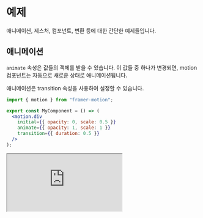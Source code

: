 # 예제

애니메이션, 제스처, 컴포넌트, 변환 등에 대한 간단한 예제들입니다.

## 애니메이션

`animate` 속성은 값들의 객체를 받을 수 있습니다. 이 값들 중 하나가 변경되면, motion 컴포넌트는 자동으로 새로운 상태로 애니메이션됩니다.

애니메이션은 transition 속성을 사용하여 설정할 수 있습니다.

```jsx
import { motion } from "framer-motion";

export const MyComponent = () => (
  <motion.div
    initial={{ opacity: 0, scale: 0.5 }}
    animate={{ opacity: 1, scale: 1 }}
    transition={{ duration: 0.5 }}
  />
);
```

<iframe
  src="https://codesandbox.io/embed/framer-motion-enter-animation-6fo83k?fontsize=14&hidenavigation=1&theme=dark&view=preview"
  style={{
    width: "100%",
    height: "500px",
    border: "0",
    borderRadius: "4px",
    overflow: "hidden",
  }}
  title="Framer Motion Animate on State Update"
  allow="accelerometer; ambient-light-sensor; camera; encrypted-media; geolocation; gyroscope; hid; microphone; midi; payment; usb; vr; xr-spatial-tracking"
  sandbox="allow-forms allow-modals allow-popups allow-presentation allow-same-origin allow-scripts"
/>

[자세히 알아보기](https://www.framer.com/developers/#simple-animations)

## 키프레임

값을 배열로 설정하면 Motion은 이러한 각 값들을 차례로 애니메이션화합니다.

기본적으로 각 키프레임은 애니메이션 전체에 걸쳐 균등하게 배치되지만, 정확한 타이밍과 완화 효과(easing)는 transition 속성을 통해 구성할 수 있습니다.

```jsx
import { motion } from "framer-motion";

export const MyComponent = () => (
  <motion.div
    animate={{
      scale: [1, 2, 2, 1, 1],
      rotate: [0, 0, 270, 270, 0],
      borderRadius: ["20%", "20%", "50%", "50%", "20%"],
    }}
  />
);
```

<iframe
  src="https://codesandbox.io/embed/framer-motion-keyframes-0fzv21?fontsize=14&hidenavigation=1&theme=dark&view=preview"
  style={{
    width: "100%",
    height: "500px",
    border: "0",
    borderRadius: "4px",
    overflow: "hidden",
  }}
  title="Framer Motion Animate on State Update"
  allow="accelerometer; ambient-light-sensor; camera; encrypted-media; geolocation; gyroscope; hid; microphone; midi; payment; usb; vr; xr-spatial-tracking"
  sandbox="allow-forms allow-modals allow-popups allow-presentation allow-same-origin allow-scripts"
/>

[자세히 알아보기](https://www.framer.com/developers/##keyframes)

## 변형 (Variants)

변형은 컴포넌트가 가질 수 있는 사전 정의된 시각적 상태입니다. 컴포넌트와 그 자식들에게 일치하는 이름의 변형을 부여함으로써, 단일 속성의 변경만으로 전체 React 트리를 애니메이션화할 수 있습니다.

변형을 사용함으로써, 부모는 `staggerChildren`과 같은 특별한 `transition` 속성을 사용하여 자식들의 애니메이션을 쉽게 조율할 수 있습니다.

변형은 각 컴포넌트의 `custom` 속성에 전달된 데이터를 기반으로 다른 속성들을 반환하는 동적 함수가 될 수도 있습니다.

```jsx
import { motion } from "framer-motion";

const variants = {
  open: { opacity: 1, x: 0 },
  closed: { opacity: 0, x: "-100%" },
};

export const MyComponent = () => {
  const [isOpen, setIsOpen] = useState(false);

  return (
    <motion.nav animate={isOpen ? "open" : "closed"} variants={variants}>
      <Toggle onClick={() => setIsOpen((isOpen) => !isOpen)} />
      <Items />
    </motion.nav>
  );
};
```

<iframe
  src="https://codesandbox.io/embed/framer-motion-side-menu-mx2rw?fontsize=14&hidenavigation=1&theme=dark&view=preview"
  style={{
    width: "100%",
    height: "500px",
    border: "0",
    borderRadius: "4px",
    overflow: "hidden",
  }}
  title="Framer Motion Animate on State Update"
  allow="accelerometer; ambient-light-sensor; camera; encrypted-media; geolocation; gyroscope; hid; microphone; midi; payment; usb; vr; xr-spatial-tracking"
  sandbox="allow-forms allow-modals allow-popups allow-presentation allow-same-origin allow-scripts"
/>

[자세히 알아보기](https://www.framer.com/developers/#variants)

## 제스처 애니메이션

Motion은 `whileHover`, `whileTap`, `whileDrag`, `whileFocus`와 같은 헬퍼 속성들을 제공하여, 제스처가 활성화되어 있는 동안 컴포넌트를 일시적으로 시각적 상태로 애니메이션화할 수 있습니다.

`animate`와 마찬가지로, 이들은 속성들의 객체(각각 자체 `transition` 속성을 가짐) 또는 변형의 이름으로 설정될 수 있습니다.

Motion은 또한 두 제스처 간의 상호작용을 자동으로 처리하므로, 호버 제스처가 시작/종료되는 동안 컴포넌트가 눌려있다면 `whileTap` 제스처가 우선순위를 가집니다.

```jsx
import { motion } from "framer-motion";

export const MyComponent = () => (
  <motion.button whileHover={{ scale: 1.1 }} whileTap={{ scale: 0.9 }} />
);
```

<iframe
  src="https://codesandbox.io/embed/framer-motion-gesture-animations-8c5y3?fontsize=14&hidenavigation=1&theme=dark&view=preview"
  style={{
    width: "100%",
    height: "500px",
    border: "0",
    borderRadius: "4px",
    overflow: "hidden",
  }}
  title="Framer Motion Animate on State Update"
  allow="accelerometer; ambient-light-sensor; camera; encrypted-media; geolocation; gyroscope; hid; microphone; midi; payment; usb; vr; xr-spatial-tracking"
  sandbox="allow-forms allow-modals allow-popups allow-presentation allow-same-origin allow-scripts"
/>

[자세히 알아보기](https://www.framer.com/developers/)

## 드래그

`drag` 속성을 추가하여 [컴포넌트를 드래그 가능하게](https://www.framer.com/examples/drag-handle/) 만들 수 있습니다. `drag를` `"x"` 또는 `"y"`로 설정하여 특정 축으로 제한할 수 있습니다.

컴포넌트는 픽셀 단위로 정의되거나 다른 DOM 요소에 대한 `ref`를 제공하여 특정 범위로 제한될 수 있습니다.

이러한 제약은 유연하며, 이 유연함의 정도는 `dragElastic` 속성으로 구성할 수 있습니다.

```jsx
import { motion } from "framer-motion";

export const MyComponent = () => (
  <motion.div
    drag
    dragConstraints={{
      top: -50,
      left: -50,
      right: 50,
      bottom: 50,
    }}
  />
);
```

<iframe
  src="https://codesandbox.io/embed/framer-motion-drag-with-constraints-pjn6t?fontsize=14&hidenavigation=1&theme=dark&view=preview"
  style={{
    width: "100%",
    height: "500px",
    border: "0",
    borderRadius: "4px",
    overflow: "hidden",
  }}
  title="Framer Motion Animate on State Update"
  allow="accelerometer; ambient-light-sensor; camera; encrypted-media; geolocation; gyroscope; hid; microphone; midi; payment; usb; vr; xr-spatial-tracking"
  sandbox="allow-forms allow-modals allow-popups allow-presentation allow-same-origin allow-scripts"
/>

[자세히 알아보기](https://www.framer.com/developers/#drag)

## MotionValues

Motion은 `MotionValues`를 사용하여 모든 애니메이션 값의 상태와 속도를 추적합니다.

직접 `MotionValues`를 만들어 하나의 값에서 다른 값으로 매핑되는 선언적 체인을 만들 수 있습니다.

```jsx
import { motion, useMotionValue, useTransform } from "framer-motion";

export const MyComponent = () => {
  const x = useMotionValue(0);
  const background = useTransform(
    x,
    [-100, 0, 100],
    ["#ff008c", "#7700ff", "rgb(230, 255, 0)"]
  );

  return (
    <motion.div style={{ background }}>
      <motion.div
        drag="x"
        dragConstraints={{ left: 0, right: 0 }}
        style={{ x }}
      >
        <Icon x={x} />
      </motion.div>
    </motion.div>
  );
};
```

<iframe
  src="https://codesandbox.io/embed/framer-motion-path-drawing-drag-and-usetransform-jnqk2?fontsize=14&hidenavigation=1&theme=dark&view=preview"
  style={{
    width: "100%",
    height: "500px",
    border: "0",
    borderRadius: "4px",
    overflow: "hidden",
  }}
  title="Framer Motion Animate on State Update"
  allow="accelerometer; ambient-light-sensor; camera; encrypted-media; geolocation; gyroscope; hid; microphone; midi; payment; usb; vr; xr-spatial-tracking"
  sandbox="allow-forms allow-modals allow-popups allow-presentation allow-same-origin allow-scripts"
/>

[자세히 알아보기](https://www.framer.com/developers/)

## 스크롤 트리거 애니메이션

Motion은 또한 컴포넌트가 뷰포트에 있을 때 애니메이션화할 시각적 상태를 정의하는 `whileInView` 속성을 제공합니다.

```jsx
<motion.div
  initial={{ opacity: 0 }}
  whileInView={{ opacity: 1 }}
  viewport={{ once: true }}
/>
```

<iframe
  src="https://codesandbox.io/embed/framer-motion-whileinview-2hbg5?fontsize=14&hidenavigation=1&theme=dark&view=preview"
  style={{
    width: "100%",
    height: "500px",
    border: "0",
    borderRadius: "4px",
    overflow: "hidden",
  }}
  title="Framer Motion Animate on State Update"
  allow="accelerometer; ambient-light-sensor; camera; encrypted-media; geolocation; gyroscope; hid; microphone; midi; payment; usb; vr; xr-spatial-tracking"
  sandbox="allow-forms allow-modals allow-popups allow-presentation allow-same-origin allow-scripts"
/>

[자세히 알아보기](https://www.framer.com/developers/#scroll-triggered-animations)

## 스크롤 연결 애니메이션

`useScroll` 훅은 네 개의 읽기 전용 `MotionValues`를 제공합니다. 두 개는 뷰포트의 x/y 스크롤 위치를 픽셀 단위로 반환하고, 두 개는 `0`과 `1` 사이의 진행 값으로 반환합니다.

이러한 `MotionValues`를 사용하여 진행 표시기나 패럴랙스 효과와 같은 기능을 선언적으로 구동할 수 있습니다.

```jsx
import { motion, useScroll } from "framer-motion";

export const CircleIndicator = () => {
  const { scrollYProgress } = useScroll();

  return (
    <motion.path
      d="M 0, 20 a 20, 20 0 1,0 40,0 a 20, 20 0 1,0 -40,0"
      style={{ pathLength: scrollYProgress }}
    />
  );
};
```

<iframe
  src="https://codesandbox.io/embed/framer-motion-usescroll-with-spring-smoothing-75rw1l?fontsize=14&hidenavigation=1&theme=dark&view=preview"
  style={{
    width: "100%",
    height: "500px",
    border: "0",
    borderRadius: "4px",
    overflow: "hidden",
  }}
  title="Framer Motion Animate on State Update"
  allow="accelerometer; ambient-light-sensor; camera; encrypted-media; geolocation; gyroscope; hid; microphone; midi; payment; usb; vr; xr-spatial-tracking"
  sandbox="allow-forms allow-modals allow-popups allow-presentation allow-same-origin allow-scripts"
/>

[자세히 알아보기](https://www.framer.com/developers/#scroll-linked-animations)

## 종료 애니메이션

React에서는 일반적으로 컴포넌트가 DOM에서 제거된 후에 애니메이션을 적용하기 어렵습니다.

`motion` 컴포넌트를 `AnimatePresence`로 감싸면 제거되기 전에 애니메이션화할 값들의 집합이나 변형 이름을 정의할 수 있는 `exit` 속성을 사용할 수 있습니다.

```jsx
import { motion, AnimatePresence } from "framer-motion";

export const Slideshow = ({ image }) => (
  <AnimatePresence>
    <motion.img
      key={image.src}
      src={image.src}
      initial={{ opacity: 0, y: 200 }}
      animate={{ opacity: 1 }}
      exit={{ opacity: 0 }}
    />
  </AnimatePresence>
);
```

<iframe
  src="https://codesandbox.io/embed/framer-motion-image-gallery-pqvx3?fontsize=14&hidenavigation=1&theme=dark&view=preview"
  style={{
    width: "100%",
    height: "500px",
    border: "0",
    borderRadius: "4px",
    overflow: "hidden",
  }}
  title="Framer Motion Animate on State Update"
  allow="accelerometer; ambient-light-sensor; camera; encrypted-media; geolocation; gyroscope; hid; microphone; midi; payment; usb; vr; xr-spatial-tracking"
  sandbox="allow-forms allow-modals allow-popups allow-presentation allow-same-origin allow-scripts"
/>

[자세히 알아보기](https://www.framer.com/developers/)

## 레이아웃 애니메이션

`motion` 컴포넌트의 크기나 위치가 변경될 때 자동으로 애니메이션을 적용하려면 `layout` 속성을 사용하세요.

```jsx
<motion.div layout />
```

<iframe
  src="https://codesandbox.io/embed/framer-motion-2-layout-animations-kij8p?fontsize=14&hidenavigation=1&theme=dark&view=preview"
  style={{
    width: "100%",
    height: "500px",
    border: "0",
    borderRadius: "4px",
    overflow: "hidden",
  }}
  title="Framer Motion Animate on State Update"
  allow="accelerometer; ambient-light-sensor; camera; encrypted-media; geolocation; gyroscope; hid; microphone; midi; payment; usb; vr; xr-spatial-tracking"
  sandbox="allow-forms allow-modals allow-popups allow-presentation allow-same-origin allow-scripts"
/>

레이아웃 변경의 원인이 부모 flexbox 방향, 너비, top/right 등 무엇이든 상관없이 최대 성능을 위해 transform을 사용하여 애니메이션이 수행됩니다.

[자세히 알아보기](https://www.framer.com/developers/)

## 공유 레이아웃 애니메이션

새로운 `motion` 컴포넌트가 추가될 때, 두 컴포넌트에 동일한 `layoutId` 속성을 부여하여 자동으로 다른 컴포넌트에서 애니메이션화할 수 있습니다.

```jsx
isSelected ? <motion.div layoutId="underline" /> : null;
```

<iframe
  src="https://codesandbox.io/embed/framer-motion-layout-animations-snxgv?fontsize=14&hidenavigation=1&theme=dark&view=preview"
  style={{
    width: "100%",
    height: "500px",
    border: "0",
    borderRadius: "4px",
    overflow: "hidden",
  }}
  title="Framer Motion Animate on State Update"
  allow="accelerometer; ambient-light-sensor; camera; encrypted-media; geolocation; gyroscope; hid; microphone; midi; payment; usb; vr; xr-spatial-tracking"
  sandbox="allow-forms allow-modals allow-popups allow-presentation allow-same-origin allow-scripts"
/>

[자세히 알아보기](https://www.framer.com/developers/#shared-layout-animations)

## 라인 드로잉

많은 SVG 요소에서 사용할 수 있는 특별한 `pathLength`, `pathSpacing`, `pathOffset` 속성을 통해 라인 드로잉 애니메이션을 쉽게 만들 수 있습니다.

```jsx
<motion.circle initial={{ pathLength: 0 }} animate={{ pathLength: 1 }} />
```

<iframe
  src="https://codesandbox.io/embed/framer-motion-5-1-line-drawing-ph6ln?fontsize=14&hidenavigation=1&theme=dark&view=preview"
  style={{
    width: "100%",
    height: "500px",
    border: "0",
    borderRadius: "4px",
    overflow: "hidden",
  }}
  title="Framer Motion Animate on State Update"
  allow="accelerometer; ambient-light-sensor; camera; encrypted-media; geolocation; gyroscope; hid; microphone; midi; payment; usb; vr; xr-spatial-tracking"
  sandbox="allow-forms allow-modals allow-popups allow-presentation allow-same-origin allow-scripts"
/>

## 경로 변형

[Flubber](https://github.com/veltman/flubber)와 같은 외부 라이브러리의 도움으로 매우 다른 SVG 도형들 사이의 애니메이션이 가능합니다.

<iframe
  src="https://codesandbox.io/embed/framer-motion-morphsvg-example-dp7to?fontsize=14&hidenavigation=1&theme=dark&view=preview"
  style={{
    width: "100%",
    height: "500px",
    border: "0",
    borderRadius: "4px",
    overflow: "hidden",
  }}
  title="Framer Motion Animate on State Update"
  allow="accelerometer; ambient-light-sensor; camera; encrypted-media; geolocation; gyroscope; hid; microphone; midi; payment; usb; vr; xr-spatial-tracking"
  sandbox="allow-forms allow-modals allow-popups allow-presentation allow-same-origin allow-scripts"
/>

## React Router 6 페이지 전환

[React Router 6](https://reactrouter.com/en/main)와 [`AnimatePresence`](https://www.framer.com/developers/)를 함께 사용하여 페이드인/페이드아웃 페이지 전환을 만들 수 있습니다.

또한 페이지 변경을 숨기기 위한 프라이버시 스크린을 애니메이션화할 수 있습니다.

<iframe
  src="https://codesandbox.io/embed/framer-motion-screen-wipe-page-transitions-with-react-router-6-yo38bu?fontsize=14&hidenavigation=1&theme=dark&view=preview"
  style={{
    width: "100%",
    height: "500px",
    border: "0",
    borderRadius: "4px",
    overflow: "hidden",
  }}
  title="Framer Motion Animate on State Update"
  allow="accelerometer; ambient-light-sensor; camera; encrypted-media; geolocation; gyroscope; hid; microphone; midi; payment; usb; vr; xr-spatial-tracking"
  sandbox="allow-forms allow-modals allow-popups allow-presentation allow-same-origin allow-scripts"
/>

## 그라데이션 애니메이션

Framer Motion은 CSS가 할 수 없는 속성들을 애니메이션화할 수 있습니다. 예를 들어, 여기서는 `repeating-linear-gradient`를 사용하는 `mask-image`를 애니메이션화하여 이미지 노출 효과를 만듭니다.

<iframe
  src="https://codesandbox.io/embed/framer-motion-image-reveal-effect-blinds-4ed4vg?fontsize=14&hidenavigation=1&theme=dark&view=preview"
  style={{
    width: "100%",
    height: "500px",
    border: "0",
    borderRadius: "4px",
    overflow: "hidden",
  }}
  title="Framer Motion Animate on State Update"
  allow="accelerometer; ambient-light-sensor; camera; encrypted-media; geolocation; gyroscope; hid; microphone; midi; payment; usb; vr; xr-spatial-tracking"
  sandbox="allow-forms allow-modals allow-popups allow-presentation allow-same-origin allow-scripts"
/>

## 더 보기

### UI 패턴

- [아코디언](https://codesandbox.io/s/framer-motion-accordion-qx958)
- [앱 스토어 스타일 카드 확장](https://codesandbox.io/s/app-store-ui-using-react-and-framer-motion-ecgc2)
- [이미지 슬라이드쇼](https://codesandbox.io/s/framer-motion-image-gallery-pqvx3)
- [알림](https://codesandbox.io/s/framer-motion-notifications-5cvo9)

### 테크닉

- [방향성 지연](https://codesandbox.io/s/framer-motion-directional-stagger-effect-grid-f127v)
- [명령형 애니메이션](https://codesandbox.io/s/framer-motion-spring-powered-characters-remaining-count-i1wgk)
- [SVG 필터](https://codesandbox.io/s/framer-motion-animated-duotone-o778w)
- [SVG 그라데이션](https://codesandbox.io/s/elastic-worker-z02ye)
- [SVG 경로](https://codesandbox.io/s/framer-motion-svg-checkbox-kqm7y)

### 서드파티 라이브러리

- [Styled Components](https://codesandbox.io/s/framer-motion-simple-animation-o32p0?fontsize=14&module=%2Fsrc%2FExample.tsx)
